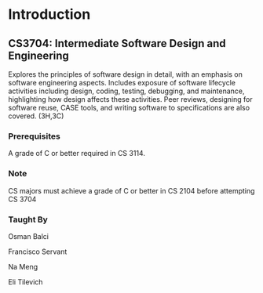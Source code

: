 # Introduction {#intro}

## CS3704: Intermediate Software Design and Engineering

Explores the principles of software design in detail, with an emphasis on software engineering aspects. Includes exposure of software lifecycle activities including design, coding, testing, debugging, and maintenance, highlighting how design affects these activities. Peer reviews, designing for software reuse, CASE tools, and writing software to specifications are also covered.  (3H,3C)

### Prerequisites

A grade of C or better required in CS 3114.

### Note

CS majors must achieve a grade of C or better in CS 2104 before attempting CS 3704

### Taught By

Osman Balci 

Francisco Servant

Na Meng

Eli Tilevich
